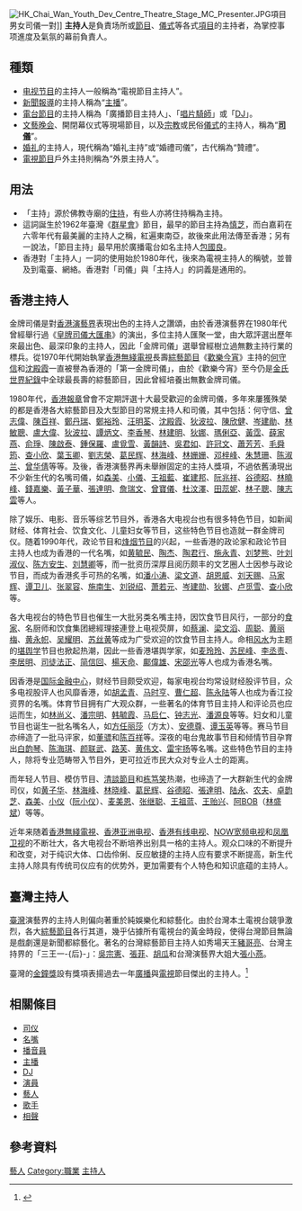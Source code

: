 {{redirect-synonym|主持|住持}}
{{globalize|time=2016-07-11T03:30:41+00:00|area=香港，臺灣}}

[[File:HK_Chai_Wan_Youth_Dev_Centre_Theatre_Stage_MC_Presenter.JPG|thumb]]項目男女司儀一對]]
'''主持人'''是負責场所或[[節目|節目]]、[[儀式|儀式]]等各式[[項目|項目]]的主持者，為掌控事项進度及氣氛的幕前負責人。

== 種類 ==
* [[电视节目|电视节目]]的主持人一般稱為“電視節目主持人”。
* [[新聞報導|新聞報導]]的主持人稱為“[[新聞主播|主播]]”。
* [[電台節目|電台節目]]的主持人稱為「廣播節目主持人」、「[[唱片騎師|唱片騎師]]」或「[[DJ|DJ]]」。
* [[文藝晚会|文藝晚会]]、開閉幕仪式等現場節目，以及[[宗教|宗教]]或民俗[[儀式|儀式]]的主持人，稱為“'''[[司儀|司儀]]'''”。
* [[婚礼|婚礼]]的主持人，現代稱為“婚礼主持”或“婚禮司儀”，古代稱為“贊禮”。
* [[電視節目|電視節目]]戶外主持則稱為“外景主持人”。

== 用法 ==
* 「主持」源於佛教寺廟的[[住持|住持]]，有些人亦將住持稱為主持。
* 這詞誕生於1962年臺灣《[[群星會|群星會]]》節目，最早的節目主持為[[慎芝|慎芝]]，而白嘉莉在六零年代有最美麗的主持人之稱，紅遍東南亞，故後來此用法傳至香港；另有一說法，「節目主持」最早用於廣播電台如名主持人[[包國良|包國良]]。
* 香港對「主持人」一詞的使用始於1980年代，後來為電視主持人的稱號，並普及到電臺、網絡。香港對「司儀」與「主持人」的詞義是通用的。

== 香港主持人 ==
金牌司儀是對[[香港|香港]][[演藝界|演藝界]]表現出色的主持人之讚頌，由於香港演藝界在1980年代曾經舉行過《[[皇牌司儀大匯串|皇牌司儀大匯串]]》的演出，多位主持人匯聚一堂，由大眾評選出歷年來最出色、最深印象的主持人，因此「金牌司儀」選舉曾經樹立過無數主持行業的標兵。從1970年代開始執掌[[香港無綫電視|香港無綫電視]]長壽[[綜藝節目|綜藝節目]]《[[歡樂今宵|歡樂今宵]]》主持的[[何守信|何守信]]和[[沈殿霞|沈殿霞]]一直被譽為香港的「第一金牌司儀」，由於《歡樂今宵》至今仍是[[金氏世界紀錄|金氏世界紀錄]]中全球最長壽的綜藝節目，因此曾經培養出無數金牌司儀。

1980年代，[[香港報章|香港報章]]曾會不定期評選十大最受歡迎的金牌司儀，多年來屢獲殊榮的都是香港各大綜藝節目及大型節目的常規主持人和司儀，其中包括：何守信、[[曾志偉|曾志偉]]、[[陳百祥|陳百祥]]、[[鄭丹瑞|鄭丹瑞]]、[[鄭裕玲|鄭裕玲]]、[[汪明荃|汪明荃]]、[[沈殿霞|沈殿霞]]、[[狄波拉|狄波拉]]、[[陳欣健|陳欣健]]、[[岑建勛|岑建勛]]、[[林敏聰|林敏聰]]、[[盧大偉_(香港)|盧大偉]]、[[狄波拉|狄波拉]]、[[譚炳文|譚炳文]]、[[李香琴|李香琴]]、[[林建明|林建明]]、[[狄娜|狄娜]]、[[肥媽瑪俐亞|瑪俐亞]]、[[黃霑|黃霑]]、[[薛家燕|薛家燕]]、[[俞琤|俞琤]]、[[陳啟泰|陳啟泰]]、[[鍾保羅|鍾保羅]]、[[盧覓雪|盧覓雪]]、[[黃韻詩|黃韻詩]]、[[吳君如|吳君如]]、[[許冠文|許冠文]]、[[蕭芳芳|蕭芳芳]]、[[毛舜筠|毛舜筠]]、[[查小欣|查小欣]]、[[葉玉卿|葉玉卿]]、[[劉志榮|劉志榮]]、[[葛民辉|葛民辉]]、[[林海峰_(香港)|林海峰]]、[[林姗姗|林姗姗]]、[[邓梓峰|邓梓峰]]、[[朱慧珊|朱慧珊]]、[[陈淑兰|陈淑兰]]、[[曾华倩|曾华倩]]等等。及後，香港演藝界再未舉辦固定的主持人獎項，不過依舊湧現出不少新生代的名嘴司儀，如[[森美|森美]]、[[小儀|小儀]]、[[王祖藍|王祖藍]]、[[崔建邦|崔建邦]]、[[阮兆祥|阮兆祥]]、[[谷德眧|谷德眧]]、[[林曉峰|林曉峰]]、[[錢嘉樂|錢嘉樂]]、[[黃子華|黃子華]]、[[張達明_(演員)|張達明]]、[[詹瑞文|詹瑞文]]、[[曾寶儀|曾寶儀]]、[[杜汶澤|杜汶澤]]、[[田蕊妮|田蕊妮]]、[[林子聰|林子聰]]、[[陳志雲|陳志雲]]等人。

除了娱乐、电影、音乐等综艺节目外，香港各大电视台也有很多特色节目，如新闻财经、体育社会、饮食文化、儿童妇女等节目，这些特色节目也造就一群金牌司仪。随着1990年代，政论节目和[[烽烟节目|烽烟节目]]的兴起，一些香港的政论家和政论节目主持人也成为香港的一代名嘴，如[[黄毓民|黄毓民]]、[[陶杰|陶杰]]、[[陶君行|陶君行]]、[[施永青|施永青]]、[[刘梦熊|刘梦熊]]、[[叶刘淑仪|叶刘淑仪]]、[[陈方安生|陈方安生]]、[[刘慧卿|刘慧卿]]等，而一批资历深厚且阅历颇丰的文艺圈人士因参与政论节目，而成为香港炙手可热的名嘴，如[[潘小涛|潘小涛]]、[[梁文道|梁文道]]、[[胡恩威|胡恩威]]、[[刘天赐|刘天赐]]、[[马家辉|马家辉]]、[[谭卫儿|谭卫儿]]、[[张翠容|张翠容]]、[[施南生|施南生]]、[[刘锐绍|刘锐绍]]、[[萧若元|萧若元]]、[[岑建勋|岑建勋]]、[[狄娜|狄娜]]、[[卢觅雪|卢觅雪]]、[[查小欣|查小欣]]等。

各大电视台的特色节目也催生一大批另类名嘴主持，因饮食节目风行，一部分的[[食家|食家]]、名厨师和饮食集团總經理接連登上电视荧屏，如[[蔡澜|蔡澜]]、[[梁文滔|梁文滔]]、[[周聪|周聪]]、[[黄丽梅|黄丽梅]]、[[黄永帜|黄永帜]]、[[吴耀明|吴耀明]]、[[苏丝黄|苏丝黄]]等成为广受欢迎的饮食节目主持人。命相[[风水|风水]]为主题的[[堪舆学|堪舆学]]节目也掀起热潮，因此一些香港堪舆学家，如[[麦玲玲|麦玲玲]]、[[苏民峰|苏民峰]]、[[李丞责|李丞责]]、[[李居明_(玄學家)|李居明]]、[[司徒法正|司徒法正]]、[[简信回|简信回]]、[[楊天命|楊天命]]、[[鄺偉雄|鄺偉雄]]、[[宋邵光|宋邵光]]等人也成为香港名嘴。

因香港是[[国际金融中心|国际金融中心]]，财经节目颇受欢迎，每家电视台均常设财经股评节目，众多电视股评人也风靡香港，如[[胡孟青|胡孟青]]、[[马时亨|马时亨]]、[[曹仁超|曹仁超]]、[[陈永陆|陈永陆]]等人也成为香江投资界的名嘴。体育节目拥有广大观众群，一些著名的体育节目主持人和评论员也应运而生，如[[林尚义|林尚义]]、[[潘宗明|潘宗明]]、[[韩毓霞|韩毓霞]]、[[马启仁|马启仁]]、[[钟志光|钟志光]]、[[潘源良|潘源良]]等等。妇女和儿童节目也诞生一批名嘴名人，如[[方任丽莎|方任丽莎]]（方太）、[[安德尊|安德尊]]、[[谭玉英|谭玉英]]等等。赛马节目亦缔造了一批马评家，如[[董骠|董骠]]和[[陈百祥|陈百祥]]等。深夜的电台鬼故事节目和倾情节目孕育出[[白韵琴|白韵琴]]、[[陈海琪|陈海琪]]、[[颜联武|颜联武]]、[[路芙|路芙]]、[[黄伟文|黄伟文]]、[[雷宇扬|雷宇扬]]等名嘴。这些特色节目的主持人，除将专业范畴带入节目外，更可拉近市民大众对专业人士的距离。

而年轻人节目、模仿节目、[[清談節目|清談節目]]和[[栋笃笑|栋笃笑]]热潮，也缔造了一大群新生代的金牌司仪，如[[黄子华|黄子华]]、[[林海峰_(香港)|林海峰]]、[[林晓峰|林晓峰]]、[[葛民辉|葛民辉]]、[[谷德眧|谷德眧]]、[[張達明_(演員)|張達明]]、[[陆永|陆永]]、[[农夫|农夫]]、[[卓韵芝|卓韵芝]]、[[森美|森美]]、[[小仪|小仪]]（[[阮小仪|阮小仪]]）、[[麦美恩|麦美恩]]、[[张继聪|张继聪]]、[[王祖蓝|王祖蓝]]、[[王贻兴|王贻兴]]、[[阿BOB|阿BOB]]（[[林盛斌|林盛斌]]）等等。

近年来随着[[香港無綫電視|香港無綫電視]]、[[香港亚洲电视|香港亚洲电视]]、[[香港有线电视|香港有线电视]]、[[NOW宽频电视|NOW宽频电视]]和[[凤凰卫视|凤凰卫视]]的不断壮大，各大电视台不断培养出别具一格的主持人。观众口味的不断提升和改变，对于纯识大体、口齿伶俐、反应敏捷的主持人应有要求不断提高，新生代主持人除具有传统司仪应有的优势外，更加需要有个人特色和知识底蕴的主持人。

== 臺灣主持人 ==
[[臺灣|臺灣]]演藝界的主持人則偏向著重於純娛樂化和綜藝化。由於台灣本土電視台競爭激烈，各大[[綜藝節目|綜藝節目]]各行其道，幾乎佔據所有電視台的黃金時段，使得台灣節目無論是戲劇還是新聞都綜藝化。著名的台灣綜藝節目主持人如秀場天王[[豬哥亮|豬哥亮]]、台灣主持界的「三王一-{后}-」：[[吳宗憲|吳宗憲]]、[[張菲|張菲]]、[[胡瓜|胡瓜]]和台灣演藝界大姐大[[張小燕_(台灣)|張小燕]]。

臺灣的[[金鐘獎|金鐘獎]]設有獎項表揚過去一年[[廣播|廣播]]與[[電視|電視]]節目傑出的主持人。<ref>{{Cite web|title=文化部影視及流行音樂產業局-金鐘獎|url=https://www.bamid.gov.tw/awardlist_390.html?MainType=%E5%BB%A3%E6%92%AD%E9%9B%BB%E8%A6%96&SubType=%E9%87%91%E9%90%98%E7%8D%8E|accessdate=2021-01-15|author=文化部影視及流行音樂產業局-廣播電視產業組|date=2020-09-26|format=|work=|publisher=文化部影視及流行音樂產業局|language=中文|archive-date=2020-12-09|archive-url=https://web.archive.org/web/20201209083045/https://www.bamid.gov.tw/awardlist_390.html?MainType=%E5%BB%A3%E6%92%AD%E9%9B%BB%E8%A6%96&SubType=%E9%87%91%E9%90%98%E7%8D%8E|dead-url=no}}</ref>

== 相關條目 ==
* [[司仪|司仪]]
* [[名嘴|名嘴]]
* [[播音員|播音員]]
* [[新聞主播|主播]]
* [[DJ|DJ]]
* [[演員|演員]]
* [[藝人|藝人]]
* [[歌手|歌手]]
* [[相聲|相聲]]

==參考資料==
{{reflist}}

[[Category:藝人|]]
[[Category:職業|Category:職業]]
[[Category:主持人|]]